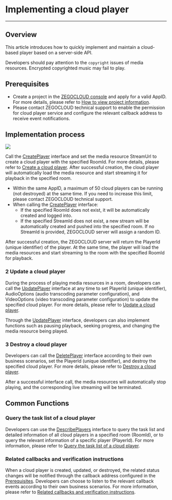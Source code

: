 # Implementing a cloud player

- - -


## Overview

This article introduces how to quickly implement and maintain a cloud-based player based on a server-side API.

<Warning title="Warning">

Developers should pay attention to the `copyright` issues of media resources. Encrypted copyrighted music may fail to play.
</Warning>

## Prerequisites

- Create a project in the [ZEGOCLOUD console](https://console.zegocloud.com/account/login) and apply for a valid AppID. For more details, please refer to [How to view project information](https://docs.zegocloud.com/article/16144).
- Please contact ZEGOCLOUD technical support to enable the permission for cloud player service and configure the relevant callback address to receive event notifications.

## Implementation process

<Frame width="512" height="auto" caption=""><img src="https://storage.zego.im/sdk-doc/Pics/Cloud_player/17723.png" /></Frame>


Call the [CreatePlayer](/cloud-player-server/cloud-player-create) interface and set the media resource StreamUrl to create a cloud player with the specified RoomId. For more details, please refer to [Create a cloud player](/cloud-player-server/cloud-player-create). After successful creation, the cloud player will automatically load the media resource and start streaming it for playback in the specified room.

<Warning title="Warning">

- Within the same AppID, a maximum of 50 cloud players can be running (not destroyed) at the same time. If you need to increase this limit, please contact ZEGOCLOUD technical support.
- When calling the [CreatePlayer](/cloud-player-server/cloud-player-create) interface:
    - If the specified RoomId does not exist, it will be automatically created and logged into.
    - If the specified StreamId does not exist, a new stream will be automatically created and pushed into the specified room. If no StreamId is provided, ZEGOCLOUD server will assign a random ID.
</Warning>

After successful creation, the ZEGOCLOUD server will return the PlayerId (unique identifier) of the player. At the same time, the player will load the media resources and start streaming to the room with the specified RoomId for playback.

### 2 Update a cloud player

During the process of playing media resources in a room, developers can call the [UpdatePlayer](/cloud-player-server/cloud-player-update) interface at any time to set PlayerId (unique identifier), AudioOptions (audio transcoding parameter configuration), and VideoOptions (video transcoding parameter configuration) to update the specified cloud player. For more details, please refer to [Update a cloud player](/cloud-player-server/cloud-player-update).

Through the [UpdatePlayer](/cloud-player-server/cloud-player-update) interface, developers can also implement functions such as pausing playback, seeking progress, and changing the media resource being played.

### 3 Destroy a cloud player

Developers can call the [DeletePlayer](/cloud-player-server/cloud-player-destroy) interface according to their own business scenarios, set the PlayerId (unique identifier), and destroy the specified cloud player. For more details, please refer to [Destroy a cloud player](/cloud-player-server/cloud-player-destroy).

After a successful interface call, the media resources will automatically stop playing, and the corresponding live streaming will be terminated.

## Common Functions

### Query the task list of a cloud player

Developers can use the [DescribePlayers](/cloud-player-server/cloud-player-query) interface to query the task list and detailed information of all cloud players in a specified room (RoomId), or to query the relevant information of a specific player (PlayerId). For more information, please refer to [Query the task list of a cloud player](/cloud-player-server/cloud-player-query).

### Related callbacks and verification instructions

When a cloud player is created, updated, or destroyed, the related status changes will be notified through the callback address configured in the [Prerequisites](/cloud-player-server/server-apis-callback#Prerequisites). Developers can choose to listen to the relevant callback events according to their own business scenarios. For more information, please refer to [Related callbacks and verification instructions](/cloud-player-server/verification-instructions).
